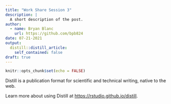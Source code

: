 ```yaml
---
title: "Work Share Session 3"
description: |
  A short description of the post.
author:
  - name: Bryan Blanc
    url: https://github.com/bpb824
date: 07-21-2021
output:
  distill::distill_article:
    self_contained: false
draft: true
---
```



```r
knitr::opts_chunk$set(echo = FALSE)
```

Distill is a publication format for scientific and technical writing, native to the web.

Learn more about using Distill at <https://rstudio.github.io/distill>.


